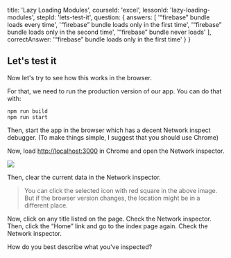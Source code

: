
  title: 'Lazy Loading Modules',
  courseId: 'excel',
  lessonId: 'lazy-loading-modules',
  stepId: 'lets-test-it',
  question: {
    answers: [
      '“firebase” bundle loads every time',
      '“firebase” bundle loads only in the first time',
      '“firebase” bundle loads only in the second time',
      '“firebase” bundle never loads'
    ],
    correctAnswer: '“firebase” bundle loads only in the first time'
  }
}

## Let's test it

Now let's try to see how this works in the browser.

For that, we need to run the production version of our app. You can do that with:

```
npm run build
npm run start
```

Then, start the app in the browser which has a decent Network inspect debugger.
(To make things simple, I suggest that you should use Chrome)

Now, load <http://localhost:3000> in Chrome and open the Network inspector.

![](https://user-images.githubusercontent.com/50838/28233927-307dc752-6918-11e7-8976-e30b9fc843cf.png)

Then, clear the current data in the Network inspector.

> You can click the selected icon with red square in the above image.
> But if the browser version changes, the location might be in a different place.

Now, click on any title listed on the page. Check the Network inspector.
Then, click the “Home” link and go to the index page again. Check the Network inspector.

How do you best describe what you've inspected?

